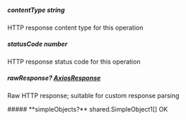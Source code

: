 
##### **contentType** string
HTTP response content type for this operation

##### **statusCode** number
HTTP response status code for this operation

##### **rawResponse?** [AxiosResponse](https://axios-http.com/docs/res_schema)
Raw HTTP response; suitable for custom response parsing

<Collapsible>
    ##### **simpleObjects?** shared.SimpleObject1[]
    OK
    <Collapsible.Break/>
    <SimpleObject1/>
</Collapsible>

